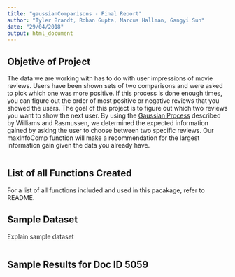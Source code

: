 ```yaml
---
title: "gaussianComparisons - Final Report"
author: "Tyler Brandt, Rohan Gupta, Marcus Hallman, Gangyi Sun"
date: "29/04/2018"
output: html_document
---
```


## Objetive of Project 

The data we are working with has to do with user impressions of movie reviews. Users have been shown sets of two comparisons and were asked to pick which one was more positive. If this process is done enough times, you can figure out the order of most positive or negative reviews that you showed the users. The goal of this project is to figure out which two reviews you want to show the next user. By using the [Gaussian Process](http://www.gaussianprocess.org/gpml/chapters/RW.pdf) described by Williams and Rasmussen, we determined the expected information gained by asking the user to choose between two specific reviews. Our maxInfoComp function will make a recommendation for the largest information gain given the data you already have.

```r



```


## List of all Functions Created 

For a list of all functions included and used in this pacakage, refer to README. 


## Sample Dataset 

Explain sample dataset 

```r



```


## Sample Results for Doc ID 5059 

```r



```

